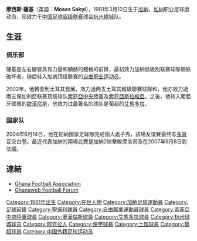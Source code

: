 {{Infobox Football biography
| playername = 摩西斯·萨基
| fullname = 摩西斯·萨基
| image = 
| dateofbirth = {{birth date and age|1981|3|12}}
| cityofbirth = {{flagicon|Ghana}} 
| countryofbirth = [[加纳|加纳]]
| height = 1.88 [[metre|m]]
| position = [[前锋_(足球)|前鋒]]
| currentclub = {{flagicon|China}} [[杭州绿城|杭州绿城]]
| clubnumber = 9
| years = 1997-98<br>2000<br>2000-01<br>2002<br>2002-03<br>2003<br>2004<br>2004-05<br>2005-06<br>2006-08<br>2008<br>2008<br>2009-
| clubs = [[钢铁破坏者|钢铁破坏者]]<br>[[自由职业运动员足球俱乐部|自由职业运动员]]<br>[[聖保利足球俱樂部|圣保利]]<br>{{tsl|en|Yimpaş Yozgatspor||沃斯贾士堡}}<br>[[索菲亞中央陸軍|索菲亞中央陸軍]]<br>[[索菲亞斯拉維亞足球會|索菲亞斯拉維亞足球會]]<br>{{tsl|en|İstanbulspor A.Ş.||伊斯坦堡士邦}}<br>[[埃斯托里爾足球俱樂部|伊斯托里尔]]<br>[[欧汉尼斯|欧汉尼斯]]<br>[[艾馬多拉|艾馬多拉]]<br>[[AEL利馬素|AEL利玛素尔]]<br>[[欧汉尼斯|欧汉尼斯]]<br>[[杭州绿城|杭州绿城]]
| caps(goals) = <br><br><br>7 (0)<br><br>12 (0)<br>8 (0)<br>28 (2)<br>14 (4)<br>24 (3)<br>6 (0)<br>9 (1)
| nationalyears = 2004-07
| nationalteam = [[加纳国家足球队|加纳国家足球队]]
| nationalcaps(goals) = 2 (0)
| pcupdate = 2009年2月9日
| ntupdate = 2009年2月9日
}}

'''摩西斯·薩基'''（英語：'''Moses Sakyi'''），1981年3月12日生于[[加納|加納]]，[[加納|加納]]职业足球运动员，现效力于[[中国足球超级联赛|中国足球超级联赛]]球会[[杭州綠城|杭州綠城]]队。

==生涯==
===俱乐部===
薩基是左右腳皆具有力量和顯赫的體格的前鋒，最初效力加納低級別联赛球隊钢铁破坏者，随后转入加纳顶级联赛的[[自由职业运动员足球俱乐部|自由职业运动员]]。

2002年，他轉會到土耳其發展，效力過两支土耳其超級聯賽球隊{{tsl|en|Yimpaş Yozgatspor||沃斯賈士堡}}和{{tsl|en|İstanbulspor A.Ş.||伊斯坦堡士邦}}，他亦效力過兩支保加利亞联赛顶级球队[[索菲亞中央陸軍|索菲亞中央陸軍]]及[[索菲亞斯拉維亞足球俱樂部|索菲亞斯拉維亞]]。之後，他转入葡萄牙联赛的[[歐漢尼斯|歐漢尼斯]]，他效力过最著名的球队是葡超的[[艾馬多拉|艾馬多拉]]。

===国家队===
2004年6月14日，他在加納國家足球隊完成個人處子秀，該場友谊賽最终与[[多哥国家足球队|多哥]]互交白卷。最近代表加納的兩場比賽是加納2球擊敗摩洛哥及在2007年9月8日對法國。

==連結==
*[http://www.ghanafa.org/ Ghana Football Association] {{Wayback|url=http://www.ghanafa.org/ |date=20181218084414 }}
*[http://discussions.ghanaweb.com/viewforum.php?f=2/ Ghanaweb Football Forum] {{Wayback|url=http://discussions.ghanaweb.com/viewforum.php?f=2%2F |date=20160303201202 }} 

{{DEFAULTSORT:Sakyi, Moses}}
[[Category:1981年出生|Category:1981年出生]]
[[Category:在世人物|Category:在世人物]]
[[Category:加納足球運動員|Category:加納足球運動員]]
[[Category:足球前鋒|Category:足球前鋒]]
[[Category:聖保利球員|Category:聖保利球員]]
[[Category:自由職業運動員球員|Category:自由職業運動員球員]]
[[Category:索菲亞中央陸軍球員|Category:索菲亞中央陸軍球員]]
[[Category:奧漢倫斯球員|Category:奧漢倫斯球員]]
[[Category:艾馬多拉球員|Category:艾馬多拉球員]]
[[Category:杭州绿城球员|Category:杭州绿城球员]]
[[Category:阿克拉人|Category:阿克拉人]]
[[Category:保甲球員|Category:保甲球員]]
[[Category:土超球員|Category:土超球員]]
[[Category:葡超球員|Category:葡超球員]]
[[Category:中国外籍足球运动员|Category:中国外籍足球运动员]]